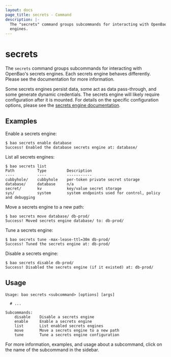 ```yaml
---
layout: docs
page_title: secrets - Command
description: |-
  The "secrets" command groups subcommands for interacting with OpenBao's secrets
  engines.
---
```


# secrets

The `secrets` command groups subcommands for interacting with OpenBao's secrets
engines. Each secrets engine behaves differently. Please see the documentation
for more information.

Some secrets engines persist data, some act as data pass-through, and some
generate dynamic credentials. The secrets engine will likely require
configuration after it is mounted. For details on the specific configuration
options, please see the [secrets engine
documentation](/docs/secrets).

## Examples

Enable a secrets engine:

```shell-session
$ bao secrets enable database
Success! Enabled the database secrets engine at: database/
```

List all secrets engines:

```shell-session
$ bao secrets list
Path          Type         Description
----          ----         -----------
cubbyhole/    cubbyhole    per-token private secret storage
database/     database     n/a
secret/       kv           key/value secret storage
sys/          system       system endpoints used for control, policy and debugging
```

Move a secrets engine to a new path:

```shell-session
$ bao secrets move database/ db-prod/
Success! Moved secrets engine database/ to: db-prod/
```

Tune a secrets engine:

```shell-session
$ bao secrets tune -max-lease-ttl=30m db-prod/
Success! Tuned the secrets engine at: db-prod/
```

Disable a secrets engine:

```shell-session
$ bao secrets disable db-prod/
Success! Disabled the secrets engine (if it existed) at: db-prod/
```

## Usage

```text
Usage: bao secrets <subcommand> [options] [args]

  # ...

Subcommands:
    disable    Disable a secrets engine
    enable     Enable a secrets engine
    list       List enabled secrets engines
    move       Move a secrets engine to a new path
    tune       Tune a secrets engine configuration
```

For more information, examples, and usage about a subcommand, click on the name
of the subcommand in the sidebar.
